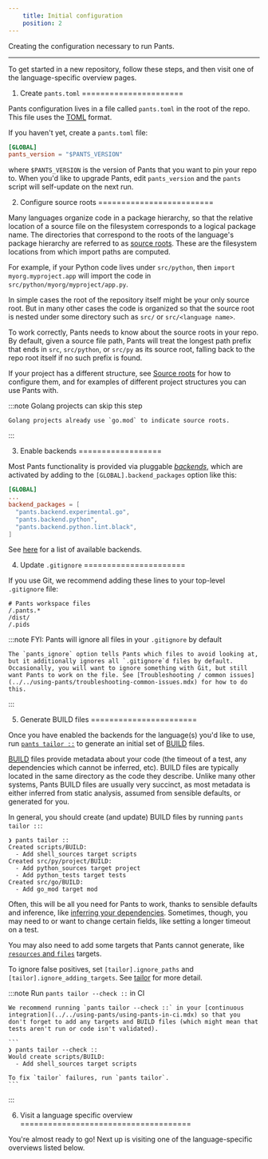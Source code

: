 ```yaml
---
    title: Initial configuration
    position: 2
---
```


Creating the configuration necessary to run Pants.

---

To get started in a new repository, follow these steps, and then visit one of the language-specific overview pages.

1. Create `pants.toml`
======================

Pants configuration lives in a file called `pants.toml` in the root of the repo. This file uses the [TOML](https://github.com/toml-lang/toml) format. 

If you haven't yet, create a `pants.toml` file:

```toml title="pants.toml"
[GLOBAL]
pants_version = "$PANTS_VERSION"
```

where `$PANTS_VERSION` is the version of Pants that you want to pin your repo to.  When you'd like to upgrade Pants, edit `pants_version` and the `pants` script will self-update on the next run.

2. Configure source roots
=========================

Many languages organize code in a package hierarchy, so that the relative location of a source file on the filesystem corresponds to a logical package name. The directories that correspond to the roots of the language's package hierarchy are referred to as [source roots](../../using-pants/key-concepts/source-roots.mdx). These are the filesystem locations from which import paths are computed.

For example, if your Python code lives under `src/python`, then `import myorg.myproject.app` will import the code in `src/python/myorg/myproject/app.py`. 

In simple cases the root of the repository itself might be your only source root. But in many other cases the code is organized so that the source root is nested under some directory such as `src/` or `src/<language name>`. 

To work correctly, Pants needs to know about the source roots in your repo. By default, given a source file path, Pants will treat the longest path prefix that ends in `src`, `src/python`, or `src/py` as its source root, falling back to the repo root itself if no such prefix is found. 

If your project has a different structure, see [Source roots](../../using-pants/key-concepts/source-roots.mdx) for how to configure them, and for examples of different project structures you can use Pants with.


:::note Golang projects can skip this step

    Golang projects already use `go.mod` to indicate source roots.
:::

3. Enable backends
==================

Most Pants functionality is provided via pluggable [_backends_](../../using-pants/key-concepts/backends.mdx), which are activated by adding to the `[GLOBAL].backend_packages` option like this:

```toml title="pants.toml"
[GLOBAL]
...
backend_packages = [
  "pants.backend.experimental.go",
  "pants.backend.python",
  "pants.backend.python.lint.black",
]
```

See [here](../../using-pants/key-concepts/backends.mdx) for a list of available backends. 

4. Update `.gitignore`
======================

If you use Git, we recommend adding these lines to your top-level `.gitignore` file:

```text title=".gitignore"
# Pants workspace files
/.pants.*
/dist/
/.pids
```


:::note FYI: Pants will ignore all files in your `.gitignore` by default

    The `pants_ignore` option tells Pants which files to avoid looking at, but it additionally ignores all `.gitignore`d files by default. Occasionally, you will want to ignore something with Git, but still want Pants to work on the file. See [Troubleshooting / common issues](../../using-pants/troubleshooting-common-issues.mdx) for how to do this.
:::

5. Generate BUILD files
=======================

Once you have enabled the backends for the language(s) you'd like to use, run [`pants tailor ::`](./initial-configuration.mdx#5-generate-build-files) to generate an initial set of [BUILD](../../using-pants/key-concepts/targets-and-build-files.mdx) files.

[BUILD](../../using-pants/key-concepts/targets-and-build-files.mdx) files provide metadata about your code (the timeout of a test, any dependencies which cannot be inferred, etc). BUILD files are typically located in the same directory as the code they describe. Unlike many other systems, Pants BUILD files are usually very succinct, as most metadata is either inferred from static analysis, assumed from sensible defaults, or generated for you. 

In general, you should create (and update) BUILD files by running `pants tailor ::`:

```
❯ pants tailor ::
Created scripts/BUILD:
  - Add shell_sources target scripts
Created src/py/project/BUILD:
  - Add python_sources target project
  - Add python_tests target tests
Created src/go/BUILD:
  - Add go_mod target mod
```

Often, this will be all you need for Pants to work, thanks to sensible defaults and inference, like [inferring your dependencies](../../using-pants/key-concepts/targets-and-build-files.mdx). Sometimes, though, you may need to or want to change certain fields, like setting a longer timeout on a test. 

You may also need to add some targets that Pants cannot generate, like [`resources` and `files`](../../using-pants/assets-and-archives.mdx) targets.

To ignore false positives, set `[tailor].ignore_paths` and `[tailor].ignore_adding_targets`. See [tailor](../../../reference/goals/tailor.mdx) for more detail.


:::note Run `pants tailor --check ::` in CI

    We recommend running `pants tailor --check ::` in your [continuous integration](../../using-pants/using-pants-in-ci.mdx) so that you don't forget to add any targets and BUILD files (which might mean that tests aren't run or code isn't validated).
    
    ```
    ❯ pants tailor --check ::
    Would create scripts/BUILD:
      - Add shell_sources target scripts
    
    To fix `tailor` failures, run `pants tailor`.
    ```
:::

6. Visit a language specific overview
=====================================

You're almost ready to go! Next up is visiting one of the language-specific overviews listed below.